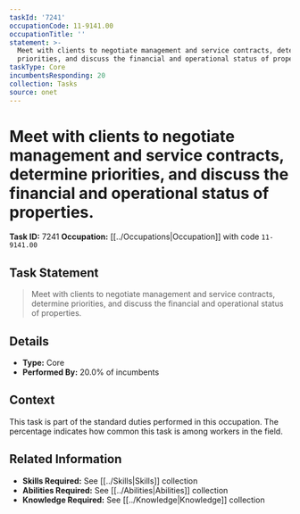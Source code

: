 ```yaml
---
taskId: '7241'
occupationCode: 11-9141.00
occupationTitle: ''
statement: >-
  Meet with clients to negotiate management and service contracts, determine
  priorities, and discuss the financial and operational status of properties.
taskType: Core
incumbentsResponding: 20
collection: Tasks
source: onet
---
```

# Meet with clients to negotiate management and service contracts, determine priorities, and discuss the financial and operational status of properties.

**Task ID:** 7241
**Occupation:** [[../Occupations|Occupation]] with code `11-9141.00`

## Task Statement

> Meet with clients to negotiate management and service contracts, determine priorities, and discuss the financial and operational status of properties.

## Details

- **Type:** Core
- **Performed By:** 20.0% of incumbents

## Context

This task is part of the standard duties performed in this occupation. The percentage indicates how common this task is among workers in the field.

## Related Information

- **Skills Required:** See [[../Skills|Skills]] collection
- **Abilities Required:** See [[../Abilities|Abilities]] collection
- **Knowledge Required:** See [[../Knowledge|Knowledge]] collection
